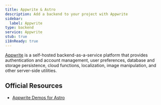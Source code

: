 ```yaml
---
title: Appwrite & Astro
description: Add a backend to your project with Appwrite
sidebar:
  label: Appwrite
type: backend
service: Appwrite
stub: true
i18nReady: true
---
```


[Appwrite](https://appwrite.io/) is a self-hosted backend-as-a-service platform that provides authentication and account management, user preferences, database and storage persistence, cloud functions, localization, image manipulation, and other server-side utilities.

## Official Resources
- [Appwrite Demos for Astro](https://github.com/appwrite/demos-for-astro)
